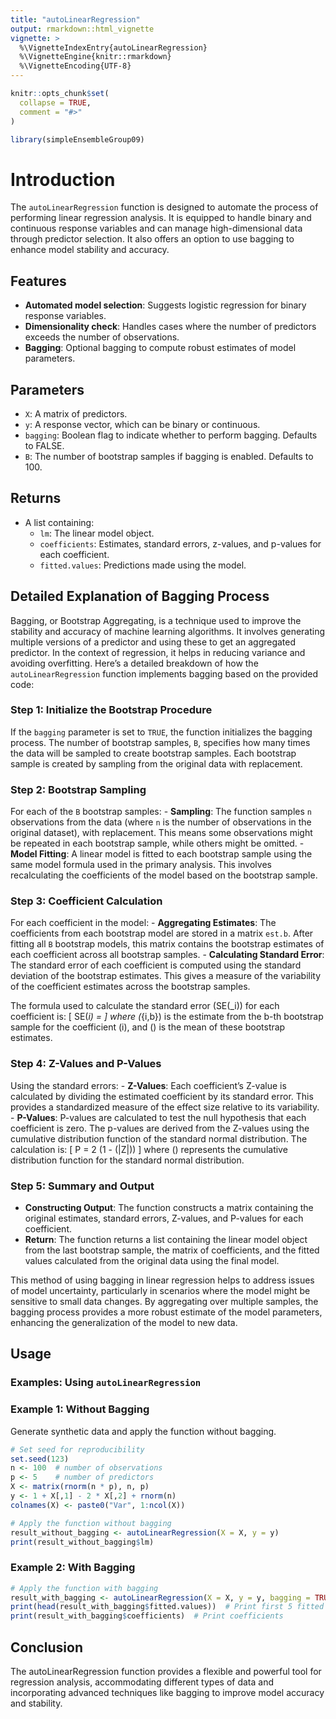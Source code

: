 ```yaml
---
title: "autoLinearRegression"
output: rmarkdown::html_vignette
vignette: >
  %\VignetteIndexEntry{autoLinearRegression}
  %\VignetteEngine{knitr::rmarkdown}
  %\VignetteEncoding{UTF-8}
---
```


```r
knitr::opts_chunk$set(
  collapse = TRUE,
  comment = "#>"
)
```

```r
library(simpleEnsembleGroup09)
```
# Introduction

The `autoLinearRegression` function is designed to automate the process of performing linear regression analysis. It is equipped to handle binary and continuous response variables and can manage high-dimensional data through predictor selection. It also offers an option to use bagging to enhance model stability and accuracy.

## Features

- **Automated model selection**: Suggests logistic regression for binary response variables.
- **Dimensionality check**: Handles cases where the number of predictors exceeds the number of observations.
- **Bagging**: Optional bagging to compute robust estimates of model parameters.

## Parameters

- `X`: A matrix of predictors.
- `y`: A response vector, which can be binary or continuous.
- `bagging`: Boolean flag to indicate whether to perform bagging. Defaults to FALSE.
- `B`: The number of bootstrap samples if bagging is enabled. Defaults to 100.

## Returns

- A list containing:
  - `lm`: The linear model object.
  - `coefficients`: Estimates, standard errors, z-values, and p-values for each coefficient.
  - `fitted.values`: Predictions made using the model.

## Detailed Explanation of Bagging Process

Bagging, or Bootstrap Aggregating, is a technique used to improve the stability and accuracy of machine learning algorithms. It involves generating multiple versions of a predictor and using these to get an aggregated predictor. In the context of regression, it helps in reducing variance and avoiding overfitting. Here's a detailed breakdown of how the `autoLinearRegression` function implements bagging based on the provided code:

### Step 1: Initialize the Bootstrap Procedure
If the `bagging` parameter is set to `TRUE`, the function initializes the bagging process. The number of bootstrap samples, `B`, specifies how many times the data will be sampled to create bootstrap samples. Each bootstrap sample is created by sampling from the original data with replacement.

### Step 2: Bootstrap Sampling
For each of the `B` bootstrap samples:
- **Sampling**: The function samples `n` observations from the data (where `n` is the number of observations in the original dataset), with replacement. This means some observations might be repeated in each bootstrap sample, while others might be omitted.
- **Model Fitting**: A linear model is fitted to each bootstrap sample using the same model formula used in the primary analysis. This involves recalculating the coefficients of the model based on the bootstrap sample.

### Step 3: Coefficient Calculation
For each coefficient in the model:
- **Aggregating Estimates**: The coefficients from each bootstrap model are stored in a matrix `est.b`. After fitting all `B` bootstrap models, this matrix contains the bootstrap estimates of each coefficient across all bootstrap samples.
- **Calculating Standard Error**: The standard error of each coefficient is computed using the standard deviation of the bootstrap estimates. This gives a measure of the variability of the coefficient estimates across the bootstrap samples.

The formula used to calculate the standard error \(SE(\beta_i)\) for each coefficient is:
\[ SE(\beta_i) = \sqrt{\frac{1}{B-1} \sum_{b=1}^B (\beta_{i,b} - \overline{\beta_i})^2} \]
where \(\beta_{i,b}\) is the estimate from the b-th bootstrap sample for the coefficient \(i\), and \(\overline{\beta_i}\) is the mean of these bootstrap estimates.

### Step 4: Z-Values and P-Values
Using the standard errors:
- **Z-Values**: Each coefficient's Z-value is calculated by dividing the estimated coefficient by its standard error. This provides a standardized measure of the effect size relative to its variability.
- **P-Values**: P-values are calculated to test the null hypothesis that each coefficient is zero. The p-values are derived from the Z-values using the cumulative distribution function of the standard normal distribution. The calculation is:
\[ P = 2 \times (1 - \Phi(|Z|)) \]
where \(\Phi\) represents the cumulative distribution function for the standard normal distribution.

### Step 5: Summary and Output
- **Constructing Output**: The function constructs a matrix containing the original estimates, standard errors, Z-values, and P-values for each coefficient.
- **Return**: The function returns a list containing the linear model object from the last bootstrap sample, the matrix of coefficients, and the fitted values calculated from the original data using the final model.

This method of using bagging in linear regression helps to address issues of model uncertainty, particularly in scenarios where the model might be sensitive to small data changes. By aggregating over multiple samples, the bagging process provides a more robust estimate of the model parameters, enhancing the generalization of the model to new data.

## Usage

### Examples: Using `autoLinearRegression` 

### Example 1: Without Bagging

Generate synthetic data and apply the function without bagging.

```r
# Set seed for reproducibility
set.seed(123)
n <- 100  # number of observations
p <- 5    # number of predictors
X <- matrix(rnorm(n * p), n, p)
y <- 1 + X[,1] - 2 * X[,2] + rnorm(n)
colnames(X) <- paste0("Var", 1:ncol(X))

# Apply the function without bagging
result_without_bagging <- autoLinearRegression(X = X, y = y)
print(result_without_bagging$lm)
```

### Example 2: With Bagging

```r
# Apply the function with bagging
result_with_bagging <- autoLinearRegression(X = X, y = y, bagging = TRUE, B = 50)
print(head(result_with_bagging$fitted.values))  # Print first 5 fitted values
print(result_with_bagging$coefficients)  # Print coefficients

```

## Conclusion

The autoLinearRegression function provides a flexible and powerful tool for regression analysis, accommodating different types of data and incorporating advanced techniques like bagging to improve model accuracy and stability.
